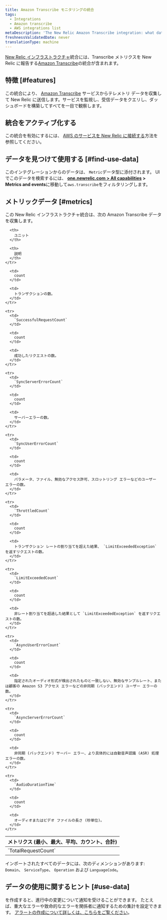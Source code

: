 ```yaml
---
title: Amazon Transcribe モニタリングの統合
tags:
  - Integrations
  - Amazon transcribe
  - AWS integrations list
metaDescription: 'The New Relic Amazon Transcribe integration: what data it reports, and how to enable it.'
freshnessValidatedDate: never
translationType: machine
---
```


[New Relic インフラストラクチャ](/docs/infrastructure/introduction-infra-monitoring)統合には、Transcribe メトリクスを New Relic に報告する[Amazon Transcribe](https://aws.amazon.com/transcribe)の統合が含まれます。

## 特徴 [#features]

この統合により、 [Amazon Transcribe](https://aws.amazon.com/transcribe/) サービスからテレメトリ データを収集して New Relic に送信します。サービスを監視し、受信データをクエリし、ダッシュボードを構築してすべてを一目で観察します。

## 統合をアクティブ化する

この統合を有効にするには、 [AWS のサービスを New Relic に接続する](/docs/infrastructure/amazon-integrations/connect/aws-metric-stream/#set-up-metric-stream)方法を参照してください。

## データを見つけて使用する [#find-use-data]

このインテグレーションからのデータは、 `Metric`データ型に添付されます。 UI でこのデータを検索するには、 <DNT>**[one.newrelic.com &gt; All capabilities](https://one.newrelic.com/all-capabilities) &gt; Metrics and events**</DNT>に移動して`aws.transcribe`をフィルタリングします。

## メトリックデータ [#metrics]

この New Relic インフラストラクチャ統合は、次の Amazon Transcribe データを収集します。

<table>
  <thead>
    <tr>
      <th style={{ width: "200px" }}>
        メトリクス (最小、最大、平均、カウント、合計)
      </th>

      <th>
        ユニット
      </th>

      <th>
        説明
      </th>
    </tr>
  </thead>

  <tbody>
    <tr>
      <td>
        `TotalRequestCount`
      </td>

      <td>
        count
      </td>

      <td>
        トランザクションの数。
      </td>
    </tr>

    <tr>
      <td>
        `SuccessfulRequestCount`
      </td>

      <td>
        count
      </td>

      <td>
        成功したリクエストの数。
      </td>
    </tr>

    <tr>
      <td>
        `SyncServerErrorCount`
      </td>

      <td>
        count
      </td>

      <td>
        サーバーエラーの数。
      </td>
    </tr>

    <tr>
      <td>
        `SyncUserErrorCount`
      </td>

      <td>
        count
      </td>

      <td>
        パラメータ、ファイル、無効なアクセス許可、スロットリング エラーなどのユーザー エラーの数。
      </td>
    </tr>

    <tr>
      <td>
        `ThrottledCount`
      </td>

      <td>
        count
      </td>

      <td>
        トランザクション レートの割り当てを超えた結果、 `LimitExceededException` を返すリクエストの数。
      </td>
    </tr>

    <tr>
      <td>
        `LimitExceededCount`
      </td>

      <td>
        count
      </td>

      <td>
        非レート割り当てを超過した結果として `LimitExceededException` を返すリクエストの数。
      </td>
    </tr>

    <tr>
      <td>
        `AsyncUserErrorCount`
      </td>

      <td>
        count
      </td>

      <td>
        指定されたオーディオ形式が検出されたものと一致しない、無効なサンプルレート、または顧客の Amazon S3 アクセス エラーなどの非同期 (バックエンド) ユーザー エラーの数。
      </td>
    </tr>

    <tr>
      <td>
        `AsyncServerErrorCount`
      </td>

      <td>
        count
      </td>

      <td>
        非同期 (バックエンド) サーバー エラー、より具体的には自動音声認識 (ASR) 処理エラーの数。
      </td>
    </tr>

    <tr>
      <td>
        `AudioDurationTime`
      </td>

      <td>
        count
      </td>

      <td>
        オーディオまたはビデオ ファイルの長さ (秒単位)。
      </td>
    </tr>
  </tbody>
</table>

インポートされたすべてのデータには、次のディメンションがあります: `Domain`、 `ServiceType`、 `Operation` および `LanguageCode`。

## データの使用に関するヒント [#use-data]

<InlinePopover type="alerts" />を作成すると、進行中の変更について通知を受けることができます。 たとえば、重大なエラーや致命的なエラーを関係者に通知するための集計を設定できます。 [アラートの作成について詳しくは、こちらをご覧ください](/docs/alerts-applied-intelligence/new-relic-alerts/learn-alerts/introduction-alerts)。